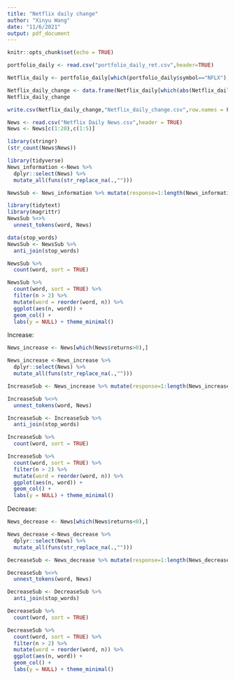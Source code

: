 ```yaml
---
title: "Netflix daily change"
author: "Xinyu Wang"
date: "11/6/2021"
output: pdf_document
---
```


```r
knitr::opts_chunk$set(echo = TRUE)
```

```r
portfolio_daily <- read.csv("portfolio_daily_ret.csv",header=TRUE)
```

```r
Netflix_daily <- portfolio_daily[which(portfolio_daily$symbol=="NFLX"),]
```

```r
Netflix_daily_change <- data.frame(Netflix_daily[which(abs(Netflix_daily$returns)>0.08),])
Netflix_daily_change
```

```r
write.csv(Netflix_daily_change,"Netflix_daily_change.csv",row.names = FALSE)
```

```r
News <- read.csv("Netflix Daily News.csv",header = TRUE)
News <- News[c(1:20),c(1:5)]
```

```r
library(stringr)
(str_count(News$News))
```

```r
library(tidyverse)
News_information <-News %>% 
  dplyr::select(News) %>% 
  mutate_all(funs(str_replace_na(.,"")))
```
```r
NewsSub <- News_information %>% mutate(response=1:length(News_information$News))
```

```r
library(tidytext)
library(magrittr)
NewsSub %<>% 
  unnest_tokens(word, News)
```

```r
data(stop_words)
NewsSub <- NewsSub %>%
  anti_join(stop_words)
```

```r
NewsSub %>%
  count(word, sort = TRUE) 
```

```r
NewsSub %>%
  count(word, sort = TRUE) %>%
  filter(n > 2) %>%
  mutate(word = reorder(word, n)) %>%
  ggplot(aes(n, word)) +
  geom_col() +
  labs(y = NULL) + theme_minimal()
```

Increase:

```r
News_increase <- News[which(News$returns>0),]
```

```r
News_increase <-News_increase %>% 
  dplyr::select(News) %>% 
  mutate_all(funs(str_replace_na(.,"")))
```

```r
IncreaseSub <- News_increase %>% mutate(response=1:length(News_increase$News))
```

```r
IncreaseSub %<>% 
  unnest_tokens(word, News)
```

```r
IncreaseSub <- IncreaseSub %>%
  anti_join(stop_words)
```

```r
IncreaseSub %>%
  count(word, sort = TRUE) 
```

```r
IncreaseSub %>%
  count(word, sort = TRUE) %>%
  filter(n > 2) %>%
  mutate(word = reorder(word, n)) %>%
  ggplot(aes(n, word)) +
  geom_col() +
  labs(y = NULL) + theme_minimal()
```

Decrease:

```r
News_decrease <- News[which(News$returns<0),]
```

```r
News_decrease <-News_decrease %>% 
  dplyr::select(News) %>% 
  mutate_all(funs(str_replace_na(.,"")))
```

```r
DecreaseSub <- News_decrease %>% mutate(response=1:length(News_decrease$News))
```

```r
DecreaseSub %<>% 
  unnest_tokens(word, News)
```

```r
DecreaseSub <- DecreaseSub %>%
  anti_join(stop_words)
```

```r
DecreaseSub %>%
  count(word, sort = TRUE) 
```

```r
DecreaseSub %>%
  count(word, sort = TRUE) %>%
  filter(n > 2) %>%
  mutate(word = reorder(word, n)) %>%
  ggplot(aes(n, word)) +
  geom_col() +
  labs(y = NULL) + theme_minimal()
```









